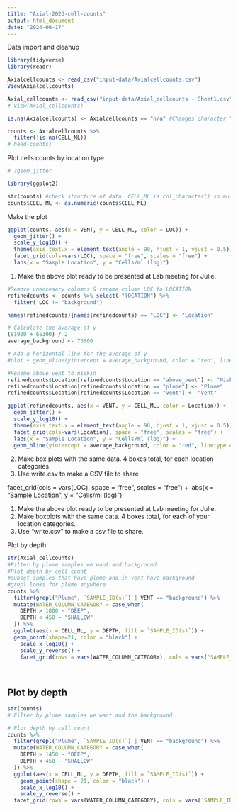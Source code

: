 ```yaml
---
title: "Axial-2023-cell-counts"
output: html_document
date: "2024-06-17"
---
```

Data import and cleanup
```r
library(tidyverse)
library(readr)

Axialcellcounts <- read_csv("input-data/Axialcellcounts.csv")
View(Axialcellcounts)

Axial_cellcounts <- read_csv("input-data/Axial_cellcounts - Sheet1.csv")
# View(Axial_cellcounts)

is.na(Axialcellcounts) <- Axialcellcounts == "n/a" #Changes character "n/a" to a true NA

counts <- Axialcellcounts %>%
  filter(!is.na(CELL_ML))
# head(counts)
```

Plot cells counts by location type
```r
# ?geom_jitter

library(ggplot2)

str(counts) #check structure of data. CELL_ML is col_character() so must convert to numeric
counts$CELL_ML <- as.numeric(counts$CELL_ML)
```
Make the plot
```r
ggplot(counts, aes(x = VENT, y = CELL_ML, color = LOC)) +
  geom_jitter() + 
  scale_y_log10() +
  theme(axis.text.x = element_text(angle = 90, hjust = 1, vjust = 0.5)) +
  facet_grid(cols=vars(LOC), space = "free", scales = "free") +
  labs(x = "Sample Location", y = "Cells/ml (log)")

```
1. Make the above plot ready to be presented at Lab meeting for Julie. 
```r
#Remove uneccesary columns & rename column LOC to LOCATION
refinedcounts <- counts %>% select(-"lOCATION") %>%
  filter( LOC != "background")

names(refinedcounts)[names(refinedcounts) == "LOC"] <- "Location"

# Calculate the average of y
(81900 + 65300) / 2
average_background <- 73600

# Add a horizontal line for the average of y
#plot + geom_hline(yintercept = average_background, color = "red", linetype = "dashed")

#Rename above_vent to niskin
refinedcounts$Location[refinedcounts$Location == "above_vent"] <- "Niskin"
refinedcounts$Location[refinedcounts$Location == "plume"] <- "Plume"
refinedcounts$Location[refinedcounts$Location == "vent"] <- "Vent"

ggplot(refinedcounts, aes(x = VENT, y = CELL_ML, color = Location)) +
  geom_jitter() + 
  scale_y_log10() +
  theme(axis.text.x = element_text(angle = 90, hjust = 1, vjust = 0.5)) +
  facet_grid(cols=vars(Location), space = "free", scales = "free") +
  labs(x = "Sample Location", y = "Cells/ml (log)") + 
  geom_hline(yintercept = average_background, color = "red", linetype = "dashed")

```

2. Make box plots with the same data. 4 boxes total, for each location categories.
3. Use write.csv to make a CSV file to share

  facet_grid(cols = vars(LOC), space = "free", scales = "free") +
  labs(x = "Sample Location", y = "Cells/ml (log)")

1. Make the above plot ready to be presented at Lab meeting for Julie.
2. Make boxplots with the same data. 4 boxes total, for each of your location categories.
3. Use "write.csv" to make a csv file to share. 

Plot by depth
```r
str(Axial_cellcounts)
#Filter by plume samples we want and background
#Plot depth by cell count
#subset samples that have plume and in vent have background
#grepl looks for plume anywhere
counts %>% 
  filter(grepl("Plume", `SAMPLE_ID(s)`) | VENT == "background") %>% 
  mutate(WATER_COLUMN_CATEGORY = case_when(
    DEPTH > 1000 ~ "DEEP",
    DEPTH < 450 ~ "SHALLOW"
  )) %>%
  ggplot(aes(x = CELL_ML, y = DEPTH, fill = `SAMPLE_ID(s)`)) +
  geom_point(shape=21, color = "black") +
    scale_x_log10() +
    scale_y_reverse() +
    facet_grid(rows = vars(WATER_COLUMN_CATEGORY), cols = vars(`SAMPLE_ID(s)`), scales = "free")
  
  
```
  
## Plot by depth

```r
str(counts)
# Filter by plume samples we want and the background

# Plot depth by cell count.
counts %>% 
  filter(grepl("Plume", `SAMPLE_ID(s)`) | VENT == "background") %>% 
  mutate(WATER_COLUMN_CATEGORY = case_when(
    DEPTH > 1450 ~ "DEEP",
    DEPTH < 450 ~ "SHALLOW"
  )) %>% 
  ggplot(aes(x = CELL_ML, y = DEPTH, fill = `SAMPLE_ID(s)`)) +
    geom_point(shape = 21, color = "black") +
    scale_x_log10() +
    scale_y_reverse() +
  facet_grid(rows = vars(WATER_COLUMN_CATEGORY), cols = vars(`SAMPLE_ID(s)`), scales = "free")
```